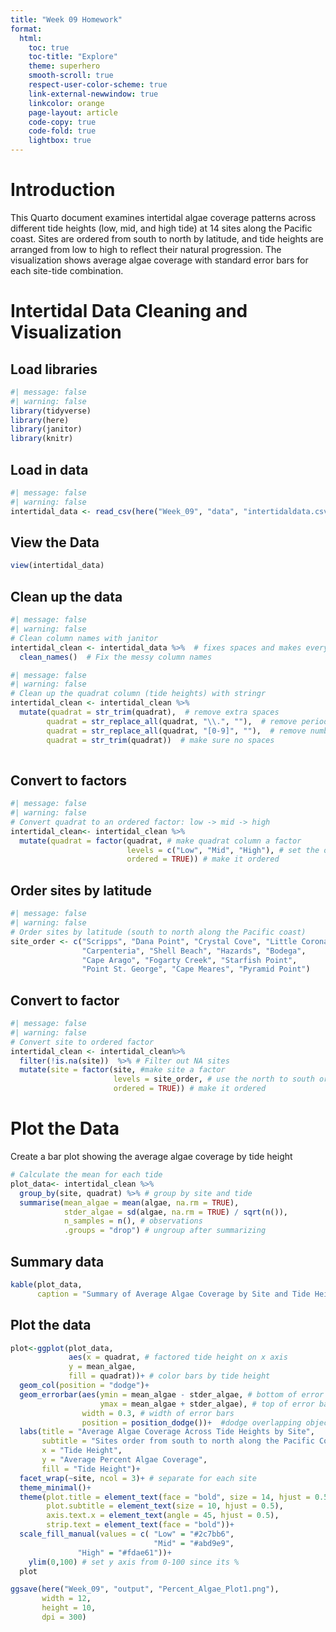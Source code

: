 ```yaml
---
title: "Week 09 Homework"
format: 
  html:
    toc: true
    toc-title: "Explore" 
    theme: superhero
    smooth-scroll: true 
    respect-user-color-scheme: true 
    link-external-newwindow: true
    linkcolor: orange 
    page-layout: article
    code-copy: true 
    code-fold: true
    lightbox: true 
---
```


# Introduction 

This Quarto document examines intertidal algae coverage patterns across different tide heights (low, mid, and high tide) at 14 sites along the Pacific coast. Sites are ordered from south to north by latitude, and tide heights are arranged from low to high to reflect their natural progression. The visualization shows average algae coverage with standard error bars for each site-tide combination.

# Intertidal Data Cleaning and Visualization

## Load libraries
```r
#| message: false
#| warning: false
library(tidyverse)
library(here)
library(janitor)
library(knitr)
```

## Load in data

```r
#| message: false
#| warning: false
intertidal_data <- read_csv(here("Week_09", "data", "intertidaldata.csv"))  
```

## View the Data 
```r
view(intertidal_data)
```

## Clean up the data 
```r
#| message: false
#| warning: false
# Clean column names with janitor
intertidal_clean <- intertidal_data %>%  # fixes spaces and makes everything lowercase
  clean_names()  # Fix the messy column names
```

```r
#| message: false
#| warning: false
# Clean up the quadrat column (tide heights) with stringr
intertidal_clean <- intertidal_clean %>%  
  mutate(quadrat = str_trim(quadrat),  # remove extra spaces
        quadrat = str_replace_all(quadrat, "\\.", ""),  # remove periods
        quadrat = str_replace_all(quadrat, "[0-9]", ""),  # remove numbers
        quadrat = str_trim(quadrat))  # make sure no spaces 
  
```

## Convert to factors 
```r
#| message: false
#| warning: false
# Convert quadrat to an ordered factor: low -> mid -> high
intertidal_clean<- intertidal_clean %>%
  mutate(quadrat = factor(quadrat, # make quadrat column a factor
                          levels = c("Low", "Mid", "High"), # set the order 
                          ordered = TRUE)) # make it ordered 
```


## Order sites by latitude 
```r
#| message: false
#| warning: false
# Order sites by latitude (south to north along the Pacific coast)
site_order <- c("Scripps", "Dana Point", "Crystal Cove", "Little Corona", 
                "Carpenteria", "Shell Beach", "Hazards", "Bodega", 
                "Cape Arago", "Fogarty Creek", "Starfish Point", 
                "Point St. George", "Cape Meares", "Pyramid Point")
```

## Convert to factor 
```r
#| message: false
#| warning: false
# Convert site to ordered factor
intertidal_clean <- intertidal_clean%>%
  filter(!is.na(site))  %>% # Filter out NA sites
  mutate(site = factor(site, #make site a factor
                       levels = site_order, # use the north to south order 
                       ordered = TRUE)) # make it ordered 
```


# Plot the Data 

Create a bar plot showing the average algae coverage by tide height 
```r
# Calculate the mean for each tide 
plot_data<- intertidal_clean %>%
  group_by(site, quadrat) %>% # group by site and tide 
  summarise(mean_algae = mean(algae, na.rm = TRUE), 
            stder_algae = sd(algae, na.rm = TRUE) / sqrt(n()),
            n_samples = n(), # observations 
            .groups = "drop") # ungroup after summarizing 
```

## Summary data 
```r
kable(plot_data, 
      caption = "Summary of Average Algae Coverage by Site and Tide Height")
```


## Plot the data 
```r
plot<-ggplot(plot_data,
             aes(x = quadrat, # factored tide height on x axis 
             y = mean_algae, 
             fill = quadrat))+ # color bars by tide height 
  geom_col(position = "dodge")+
  geom_errorbar(aes(ymin = mean_algae - stder_algae, # bottom of error bar 
                    ymax = mean_algae + stder_algae), # top of error bar 
                width = 0.3, # width of error bars
                position = position_dodge())+  #dodge overlapping objects side to side 
  labs(title = "Average Algae Coverage Across Tide Heights by Site",
       subtitle = "Sites order from south to north along the Pacific Coast.",
       x = "Tide Height", 
       y = "Average Percent Algae Coverage",
       fill = "Tide Height")+
  facet_wrap(~site, ncol = 3)+ # separate for each site 
  theme_minimal()+
  theme(plot.title = element_text(face = "bold", size = 14, hjust = 0.5), # making labels pretty 
        plot.subtitle = element_text(size = 10, hjust = 0.5),
        axis.text.x = element_text(angle = 45, hjust = 0.5),
        strip.text = element_text(face = "bold"))+
  scale_fill_manual(values = c( "Low" = "#2c7bb6",
                                "Mid" = "#abd9e9",   
               "High" = "#fdae61"))+
    ylim(0,100) # set y axis from 0-100 since its % 
  plot
```

```r
ggsave(here("Week_09", "output", "Percent_Algae_Plot1.png"),
       width = 12,
       height = 10,
       dpi = 300)
```

